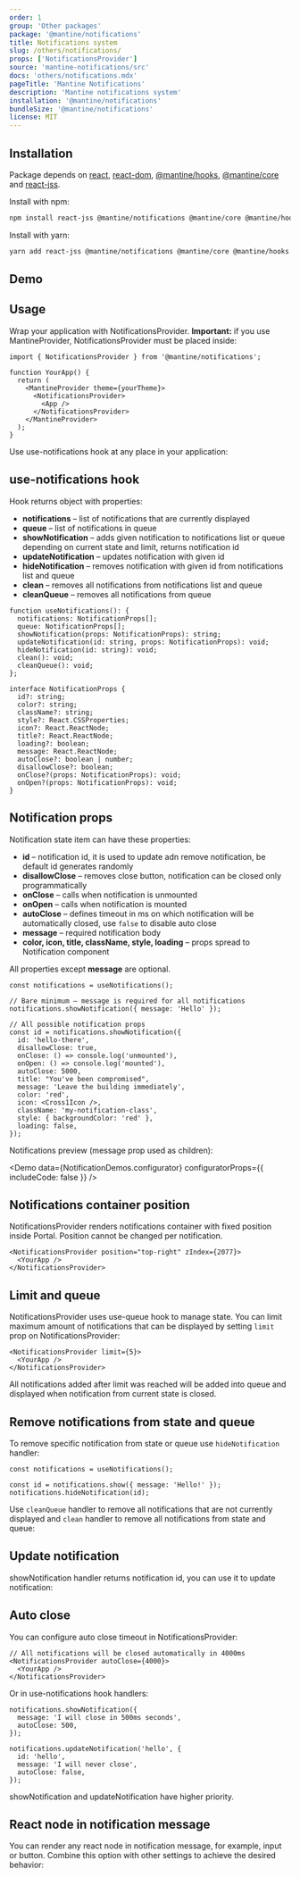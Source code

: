 ```yaml
---
order: 1
group: 'Other packages'
package: '@mantine/notifications'
title: Notifications system
slug: /others/notifications/
props: ['NotificationsProvider']
source: 'mantine-notifications/src'
docs: 'others/notifications.mdx'
pageTitle: 'Mantine Notifications'
description: 'Mantine notifications system'
installation: '@mantine/notifications'
bundleSize: '@mantine/notifications'
license: MIT
---
```



## Installation

Package depends on [react](https://www.npmjs.com/package/react), [react-dom](https://www.npmjs.com/package/react-dom), [@mantine/hooks](https://www.npmjs.com/package/@mantine/hooks), [@mantine/core](https://www.npmjs.com/package/@mantine/core) and [react-jss](https://www.npmjs.com/package/react-jss).

Install with npm:

```sh
npm install react-jss @mantine/notifications @mantine/core @mantine/hooks
```

Install with yarn:

```sh
yarn add react-jss @mantine/notifications @mantine/core @mantine/hooks
```

## Demo

<Demo data={MantineNotificationsDemos.root} />

## Usage

Wrap your application with NotificationsProvider.
**Important:** if you use MantineProvider, NotificationsProvider must be placed inside:

```tsx
import { NotificationsProvider } from '@mantine/notifications';

function YourApp() {
  return (
    <MantineProvider theme={yourTheme}>
      <NotificationsProvider>
        <App />
      </NotificationsProvider>
    </MantineProvider>
  );
}
```

Use use-notifications hook at any place in your application:

<Demo data={MantineNotificationsDemos.base} />

## use-notifications hook

Hook returns object with properties:

- **notifications** – list of notifications that are currently displayed
- **queue** – list of notifications in queue
- **showNotification** – adds given notification to notifications list or queue depending on current state and limit, returns notification id
- **updateNotification** – updates notification with given id
- **hideNotification** – removes notification with given id from notifications list and queue
- **clean** – removes all notifications from notifications list and queue
- **cleanQueue** – removes all notifications from queue

```tsx
function useNotifications(): {
  notifications: NotificationProps[];
  queue: NotificationProps[];
  showNotification(props: NotificationProps): string;
  updateNotification(id: string, props: NotificationProps): void;
  hideNotification(id: string): void;
  clean(): void;
  cleanQueue(): void;
};

interface NotificationProps {
  id?: string;
  color?: string;
  className?: string;
  style?: React.CSSProperties;
  icon?: React.ReactNode;
  title?: React.ReactNode;
  loading?: boolean;
  message: React.ReactNode;
  autoClose?: boolean | number;
  disallowClose?: boolean;
  onClose?(props: NotificationProps): void;
  onOpen?(props: NotificationProps): void;
}
```

## Notification props

Notification state item can have these properties:

- **id** – notification id, it is used to update adn remove notification, be default id generates randomly
- **disallowClose** – removes close button, notification can be closed only programmatically
- **onClose** – calls when notification is unmounted
- **onOpen** – calls when notification is mounted
- **autoClose** – defines timeout in ms on which notification will be automatically closed, use `false` to disable auto close
- **message** – required notification body
- **color, icon, title, className, style, loading** – props spread to <GatsbyLink to="/core/notification/">Notification</GatsbyLink> component

All properties except **message** are optional.

```tsx
const notifications = useNotifications();

// Bare minimum – message is required for all notifications
notifications.showNotification({ message: 'Hello' });

// All possible notification props
const id = notifications.showNotification({
  id: 'hello-there',
  disallowClose: true,
  onClose: () => console.log('unmounted'),
  onOpen: () => console.log('mounted'),
  autoClose: 5000,
  title: "You've been compromised",
  message: 'Leave the building immediately',
  color: 'red',
  icon: <Cross1Icon />,
  className: 'my-notification-class',
  style: { backgroundColor: 'red' },
  loading: false,
});
```

Notifications preview (message prop used as children):

<Demo data={NotificationDemos.configurator} configuratorProps={{ includeCode: false }} />

## Notifications container position

NotificationsProvider renders notifications container with fixed position inside <GatsbyLink to="/core/portal/">Portal</GatsbyLink>.
Position cannot be changed per notification.

```tsx
<NotificationsProvider position="top-right" zIndex={2077}>
  <YourApp />
</NotificationsProvider>
```

## Limit and queue

NotificationsProvider uses <GatsbyLink to="/hooks/use-queue/">use-queue</GatsbyLink> hook to manage state.
You can limit maximum amount of notifications that can be displayed by setting
`limit` prop on NotificationsProvider:

```tsx
<NotificationsProvider limit={5}>
  <YourApp />
</NotificationsProvider>
```

All notifications added after limit was reached will be added into queue
and displayed when notification from current state is closed.

<Demo data={MantineNotificationsDemos.limit} />

## Remove notifications from state and queue

To remove specific notification from state or queue use `hideNotification` handler:

```tsx
const notifications = useNotifications();

const id = notifications.show({ message: 'Hello!' });
notifications.hideNotification(id);
```

Use `cleanQueue` handler to remove all notifications that are not currently displayed and
`clean` handler to remove all notifications from state and queue:

<Demo data={MantineNotificationsDemos.clean} />

## Update notification

showNotification handler returns notification id, you can use it to update notification:

<Demo data={MantineNotificationsDemos.update} />

## Auto close

You can configure auto close timeout in NotificationsProvider:

```tsx
// All notifications will be closed automatically in 4000ms
<NotificationsProvider autoClose={4000}>
  <YourApp />
</NotificationsProvider>
```

Or in use-notifications hook handlers:

```tsx
notifications.showNotification({
  message: 'I will close in 500ms seconds',
  autoClose: 500,
});

notifications.updateNotification('hello', {
  id: 'hello',
  message: 'I will never close',
  autoClose: false,
});
```

showNotification and updateNotification have higher priority.

<Demo data={MantineNotificationsDemos.autoclose} />

## React node in notification message

You can render any react node in notification message, for example, input or button.
Combine this option with other settings to achieve the desired behavior:

<Demo data={MantineNotificationsDemos.interactive} />
